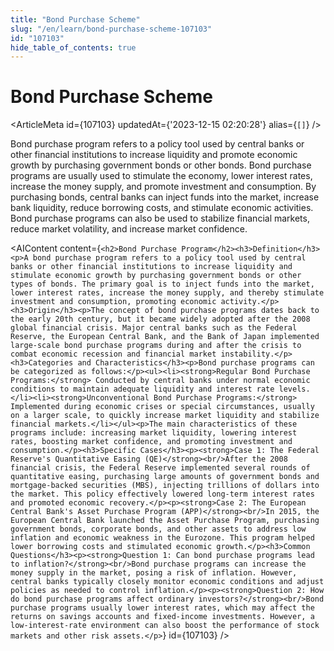 ```yaml
---
title: "Bond Purchase Scheme"
slug: "/en/learn/bond-purchase-scheme-107103"
id: "107103"
hide_table_of_contents: true
---
```



# Bond Purchase Scheme

<ArticleMeta id={107103} updatedAt={'2023-12-15 02:20:28'} alias={`[]`} />
<div className='border-solid border-b border-t-0 my-4 border-[var(--ifm-color-gray-300)]' />

Bond purchase program refers to a policy tool used by central banks or other financial institutions to increase liquidity and promote economic growth by purchasing government bonds or other bonds. Bond purchase programs are usually used to stimulate the economy, lower interest rates, increase the money supply, and promote investment and consumption. By purchasing bonds, central banks can inject funds into the market, increase bank liquidity, reduce borrowing costs, and stimulate economic activities. Bond purchase programs can also be used to stabilize financial markets, reduce market volatility, and increase market confidence.

<AIContent content={`<h2>Bond Purchase Program</h2><h3>Definition</h3><p>A bond purchase program refers to a policy tool used by central banks or other financial institutions to increase liquidity and stimulate economic growth by purchasing government bonds or other types of bonds. The primary goal is to inject funds into the market, lower interest rates, increase the money supply, and thereby stimulate investment and consumption, promoting economic activity.</p><h3>Origin</h3><p>The concept of bond purchase programs dates back to the early 20th century, but it became widely adopted after the 2008 global financial crisis. Major central banks such as the Federal Reserve, the European Central Bank, and the Bank of Japan implemented large-scale bond purchase programs during and after the crisis to combat economic recession and financial market instability.</p><h3>Categories and Characteristics</h3><p>Bond purchase programs can be categorized as follows:</p><ul><li><strong>Regular Bond Purchase Programs:</strong> Conducted by central banks under normal economic conditions to maintain adequate liquidity and interest rate levels.</li><li><strong>Unconventional Bond Purchase Programs:</strong> Implemented during economic crises or special circumstances, usually on a larger scale, to quickly increase market liquidity and stabilize financial markets.</li></ul><p>The main characteristics of these programs include: increasing market liquidity, lowering interest rates, boosting market confidence, and promoting investment and consumption.</p><h3>Specific Cases</h3><p><strong>Case 1: The Federal Reserve's Quantitative Easing (QE)</strong><br/>After the 2008 financial crisis, the Federal Reserve implemented several rounds of quantitative easing, purchasing large amounts of government bonds and mortgage-backed securities (MBS), injecting trillions of dollars into the market. This policy effectively lowered long-term interest rates and promoted economic recovery.</p><p><strong>Case 2: The European Central Bank's Asset Purchase Program (APP)</strong><br/>In 2015, the European Central Bank launched the Asset Purchase Program, purchasing government bonds, corporate bonds, and other assets to address low inflation and economic weakness in the Eurozone. This program helped lower borrowing costs and stimulated economic growth.</p><h3>Common Questions</h3><p><strong>Question 1: Can bond purchase programs lead to inflation?</strong><br/>Bond purchase programs can increase the money supply in the market, posing a risk of inflation. However, central banks typically closely monitor economic conditions and adjust policies as needed to control inflation.</p><p><strong>Question 2: How do bond purchase programs affect ordinary investors?</strong><br/>Bond purchase programs usually lower interest rates, which may affect the returns on savings accounts and fixed-income investments. However, a low-interest-rate environment can also boost the performance of stock markets and other risk assets.</p>`} id={107103} />

